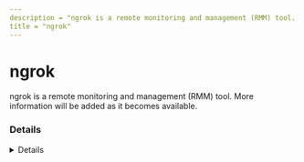 ```yaml
---
description = "ngrok is a remote monitoring and management (RMM) tool. More information will be added as it becomes available."
title = "ngrok"
---
```




# ngrok

ngrok is a remote monitoring and management (RMM) tool. More information will be added as it becomes available.

### Details
<Details author={""}
         category={""}
         created={""}
         website={""}
         lastModified={"2/9/2024"}
         privileges={""}
         free={ "" }
         verification={""}
/>

#### Installation Paths
<Card code={ ["ngrok.exe", "C:\\*\\ngrok.zip", "*\\ngrok*"] }/>





### Forensic Artifacts




#### Network Artifacts
<EuiSpacer size="xl"/>
<NetworkArtifactsTable data={ [{"Description": "Known remote domains", "Domains": ["user_managed", "ngrok.com"], "Ports": []}] }/>




### Detections
- Detects potential network activity of ngrok RMM tool
  - [Sigma Rule](https://github.com/magicsword-io/LOLRMM/blob/main/detections/sigma/ngrok_network_sigma.yml)
- Detects potential processes activity of ngrok RMM tool
  - [Sigma Rule](https://github.com/magicsword-io/LOLRMM/blob/main/detections/sigma/ngrok_processes_sigma.yml)

### References
- [https://ngrok.com/docs/guides/running-behind-firewalls/](https://ngrok.com/docs/guides/running-behind-firewalls/)

